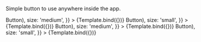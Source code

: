 
<Meta title="atoms/Button" component={Button} />


Simple button to use anywhere inside the app.

<Canvas>
    <Story
        name="Primary medium"
        args={{
            primary: true,
            children: (<>Button</>),
            size: 'medium',
        }}
    >
        {Template.bind({})}
    </Story>
    <Story
        name="Primary small"
        args={{
            primary: true,
            children: (<>Button</>),
            size: 'small',
        }}
    >
        {Template.bind({})}
    </Story>
</Canvas>

<Canvas>
    <Story
        name="Secondary medium"
        args={{
            children: (<>Button</>),
            size: 'medium',
        }}
    >
        {Template.bind({})}
    </Story>
    <Story
        name="Secondary small"
        args={{
            children: (<>Button</>),
            size: 'small',
        }}
    >
        {Template.bind({})}
    </Story>
</Canvas>